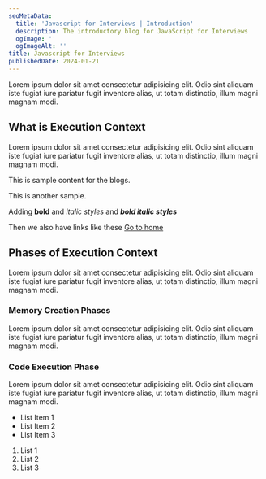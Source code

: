 ```yaml
---
seoMetaData:
  title: 'Javascript for Interviews | Introduction'
  description: The introductory blog for JavaScript for Interviews
  ogImage: ''
  ogImageAlt: ''
title: Javascript for Interviews
publishedDate: 2024-01-21
---
```


Lorem ipsum dolor sit amet consectetur adipisicing elit. Odio sint aliquam iste fugiat iure pariatur fugit
inventore alias, ut totam distinctio, illum magni magnam modi.

## What is Execution Context

Lorem ipsum dolor sit amet consectetur adipisicing elit. Odio sint aliquam iste fugiat iure pariatur fugit
inventore alias, ut totam distinctio, illum magni magnam modi.

This is sample content for the blogs. <InlineCode code="pnpm add react" />

This is another sample.

Adding **bold** and _italic styles_ and _**bold italic styles**_

Then we also have links like these [Go to home](/ 'Hello World')

## Phases of Execution Context

Lorem ipsum dolor sit amet consectetur adipisicing elit. Odio sint aliquam iste fugiat iure pariatur fugit
inventore alias, ut totam distinctio, illum magni magnam modi.

### Memory Creation Phases

Lorem ipsum dolor sit amet consectetur adipisicing elit. Odio sint aliquam iste fugiat iure pariatur fugit
inventore alias, ut totam distinctio, illum magni magnam modi.

### Code Execution Phase

Lorem ipsum dolor sit amet consectetur adipisicing elit. Odio sint aliquam iste fugiat iure pariatur fugit
inventore alias, ut totam distinctio, illum magni magnam modi.

- List Item 1
- List Item 2
- List Item 3

1. List 1
2. List 2
3. List 3

<BlockQuote
	citationSource="https://en.wikipedia.org/wiki/JavaScript"
	cite="Aldous Huxley, Brave New World"
	content="Words can be like X-rays, if you use them properly—they’ll go through anything. You read and you’re pierced"
/>
